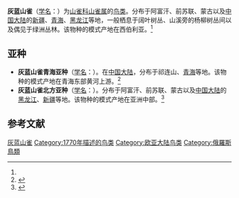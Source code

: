 {{speciesbox
| status = LC
| status_system = IUCN3.1
| status_ref = <ref name=IUCN>{{cite iucn|url=https://www.iucnredlist.org/details/22735985/0 |title=''Parus cyanus'' |author=BirdLife International |author-link=BirdLife International |year=2013 |access-date=26 November 2013|ref=harv}}</ref>
| image = Azure Tit - Parus cyanus.jpg
| image_caption = 
| genus = Cyanistes
| species = cyanus
| authority = ([[Peter_Simon_Pallas|Pallas]], 1770)<ref name='id3920'>{{cite web| url =http://www.bioinfo.cn/db05/BjdwSpecies.php?action=view&id=3920| title =灰蓝山雀| work =《中国动物物种编目数据库》| publisher =中国科学院微生物研究所| author =中国科学院动物研究所| accessdate =2009-04-04| deadurl =yes| archiveurl =https://web.archive.org/web/20160305035641/http://www.bioinfo.cn/db05/BjdwSpecies.php?action=view&id=3920| archivedate =2016-03-05}}</ref>
| synonyms = ''Parus cyanus''
}}
'''灰蓝山雀'''（[[学名|学名]]：{{lang|la|''Cyanistes cyanus''}}）为[[山雀科|山雀科]][[山雀属|山雀属]]的[[鸟类|鸟类]]。分布于阿富汗、前苏联、蒙古以及[[中国大陆|中国大陆]]的[[新疆|新疆]]、[[青海|青海]]、[[黑龙江|黑龙江]]等地，一般栖息于阔叶树丛、山溪旁的杨柳树丛间以及偶见于绿洲丛林。该物种的模式产地在西伯利亚。<ref name='id3920'/>

== 亚种 ==
* '''灰蓝山雀青海亚种'''（[[学名|学名]]：{{lang|la|''Cyanistes cyanus berezowskii''}}）。在[[中国大陆|中国大陆]]，分布于祁连山、[[青海|青海]]等地。该物种的模式产地在青海东部黄河上游。<ref name='id3921'>{{cite web| url =http://www.bioinfo.cn/db05/BjdwSpecies.php?action=view&id=3921| title =灰蓝山雀青海亚种| work =《中国动物物种编目数据库》| publisher =中国科学院微生物研究所| author =中国科学院动物研究所| accessdate =2009-04-04| deadurl =yes| archiveurl =https://web.archive.org/web/20160305044926/http://www.bioinfo.cn/db05/BjdwSpecies.php?action=view&id=3921| archivedate =2016-03-05}}</ref>
* '''灰蓝山雀北方亚种'''（[[学名|学名]]：{{lang|la|''Cyanistes cyanus tianschanicus''}}）。分布于阿富汗、前苏联、蒙古以及[[中国大陆|中国大陆]]的[[黑龙江|黑龙江]]、[[新疆|新疆]]等地。该物种的模式产地在亚洲中部。<ref name='id3922'>{{cite web| url =http://www.bioinfo.cn/db05/BjdwSpecies.php?action=view&id=3922| title =灰蓝山雀北方亚种| work =《中国动物物种编目数据库》| publisher =中国科学院微生物研究所| author =中国科学院动物研究所| accessdate =2009-04-04| deadurl =yes| archiveurl =https://web.archive.org/web/20160305002949/http://www.bioinfo.cn/db05/BjdwSpecies.php?action=view&id=3922| archivedate =2016-03-05}}</ref>

== 参考文献 ==
{{reflist}}
{{Taxonbar|from=Q499283}}

[[Category:蓝山雀属|灰蓝山雀]]
[[Category:1770年描述的鸟类|Category:1770年描述的鸟类]]
[[Category:欧亚大陆鸟类|Category:欧亚大陆鸟类]]
[[Category:俄羅斯鳥類|Category:俄羅斯鳥類]]

{{雀形目小作品}}